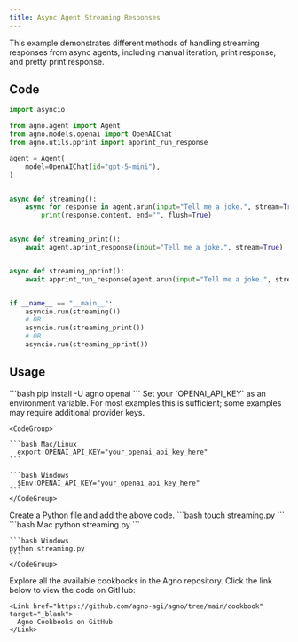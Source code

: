 ```yaml
---
title: Async Agent Streaming Responses
---
```


This example demonstrates different methods of handling streaming responses from async agents, including manual iteration, print response, and pretty print response.

## Code

```python streaming.py
import asyncio

from agno.agent import Agent
from agno.models.openai import OpenAIChat
from agno.utils.pprint import apprint_run_response

agent = Agent(
    model=OpenAIChat(id="gpt-5-mini"),
)


async def streaming():
    async for response in agent.arun(input="Tell me a joke.", stream=True):
        print(response.content, end="", flush=True)


async def streaming_print():
    await agent.aprint_response(input="Tell me a joke.", stream=True)


async def streaming_pprint():
    await apprint_run_response(agent.arun(input="Tell me a joke.", stream=True))


if __name__ == "__main__":
    asyncio.run(streaming())
    # OR
    asyncio.run(streaming_print())
    # OR
    asyncio.run(streaming_pprint())
```

## Usage

<Steps>
  <Snippet file="create-venv-step.mdx" />

  <Step title="Install libraries">
    ```bash
    pip install -U agno openai
    ```
  </Step>

  <Step title="Export your OpenAI API key">
    Set your `OPENAI_API_KEY` as an environment variable. For most examples this is sufficient; some examples may require additional provider keys.

    <CodeGroup>

    ```bash Mac/Linux
      export OPENAI_API_KEY="your_openai_api_key_here"
    ```

    ```bash Windows
      $Env:OPENAI_API_KEY="your_openai_api_key_here"
    ```
    </CodeGroup> 
  </Step>

  <Step title="Create a Python file">
    Create a Python file and add the above code.
    ```bash
    touch streaming.py
    ```
  </Step>

  <Step title="Run Agent">
    <CodeGroup>
    ```bash Mac
    python streaming.py
    ```
    
    ```bash Windows
    python streaming.py
    ```
    </CodeGroup>
  </Step>

  <Step title="Find All Cookbooks">
    Explore all the available cookbooks in the Agno repository. Click the link below to view the code on GitHub:

    <Link href="https://github.com/agno-agi/agno/tree/main/cookbook" target="_blank">
      Agno Cookbooks on GitHub
    </Link>
  </Step>
</Steps>
